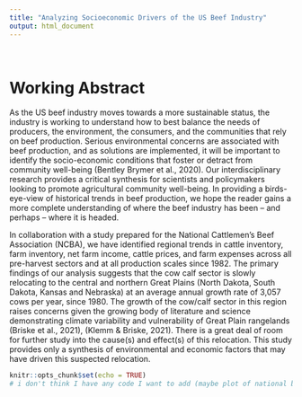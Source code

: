 ```yaml
---
title: "Analyzing Socioeconomic Drivers of the US Beef Industry"
output: html_document
---
```


<br>

# Working Abstract
As the US beef industry moves towards a more sustainable status, the industry is working to understand how to best balance the needs of producers, the environment, the consumers, and the communities that rely on beef production. Serious environmental concerns are associated with beef production, and as solutions are implemented, it will be important to identify the socio-economic conditions that foster or detract from community well-being (Bentley Brymer et al., 2020). Our interdisciplinary research provides a critical synthesis for scientists and policymakers looking to promote agricultural community well-being. In providing a birds-eye-view of historical trends in beef production, we hope the reader gains a more complete understanding of where the beef industry has been – and perhaps – where it is headed. 

In collaboration with a study prepared for the National Cattlemen’s Beef Association (NCBA), we have identified regional trends in cattle inventory, farm inventory, net farm income, cattle prices, and farm expenses across all pre-harvest sectors and at all production scales since 1982. The primary findings of our analysis suggests that the cow calf sector is slowly relocating to the central and northern Great Plains (North Dakota, South Dakota, Kansas and Nebraska) at an average annual growth rate of 3,057 cows per year, since 1980. The growth of the cow/calf sector in this region raises concerns given the growing body of literature and science demonstrating climate variability and vulnerability of Great Plain rangelands (Briske et al., 2021), (Klemm & Briske, 2021). There is a great deal of room for further study into the cause(s) and effect(s) of this relocation. This study provides only a synthesis of environmental and economic factors that may have driven this suspected relocation.

```r
knitr::opts_chunk$set(echo = TRUE)
# i don't think I have any code I want to add (maybe plot of national beef cows)
```
